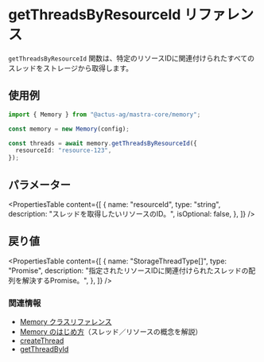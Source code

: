 # getThreadsByResourceId リファレンス

`getThreadsByResourceId` 関数は、特定のリソースIDに関連付けられたすべてのスレッドをストレージから取得します。

## 使用例

```typescript
import { Memory } from "@actus-ag/mastra-core/memory";

const memory = new Memory(config);

const threads = await memory.getThreadsByResourceId({
  resourceId: "resource-123",
});
```

## パラメーター

<PropertiesTable
  content={[
    {
      name: "resourceId",
      type: "string",
      description: "スレッドを取得したいリソースのID。",
      isOptional: false,
    },
  ]}
/>

## 戻り値

<PropertiesTable
  content={[
    {
      name: "StorageThreadType[]",
      type: "Promise",
      description:
        "指定されたリソースIDに関連付けられたスレッドの配列を解決するPromise。",
    },
  ]}
/>

### 関連情報

- [Memory クラスリファレンス](/reference/memory/Memory.mdx)
- [Memory のはじめ方](/docs/memory/overview.mdx)（スレッド／リソースの概念を解説）
- [createThread](/reference/memory/createThread.mdx)
- [getThreadById](/reference/memory/getThreadById.mdx)
